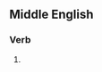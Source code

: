 ==Middle English==

===Verb===
{{head|enm|verb forms}}

# {{past tense of|enm|upheave}}
#: {{rfquotek|Geoffrey Chaucer}}
